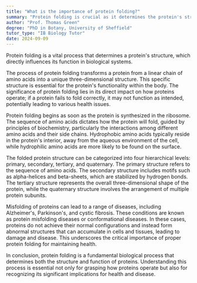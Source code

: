 ```yaml
---
title: "What is the importance of protein folding?"
summary: "Protein folding is crucial as it determines the protein's structure, which in turn dictates its function in biological processes."
author: "Prof. Thomas Green"
degree: "PhD in Botany, University of Sheffield"
tutor_type: "IB Biology Tutor"
date: 2024-09-09
---
```


Protein folding is a vital process that determines a protein's structure, which directly influences its function in biological systems.

The process of protein folding transforms a protein from a linear chain of amino acids into a unique three-dimensional structure. This specific structure is essential for the protein's functionality within the body. The significance of protein folding lies in its direct impact on how proteins operate; if a protein fails to fold correctly, it may not function as intended, potentially leading to various health issues.

Protein folding begins as soon as the protein is synthesized in the ribosome. The sequence of amino acids dictates how the protein will fold, guided by principles of biochemistry, particularly the interactions among different amino acids and their side chains. Hydrophobic amino acids typically reside in the protein's interior, away from the aqueous environment of the cell, while hydrophilic amino acids are more likely to be found on the surface.

The folded protein structure can be categorized into four hierarchical levels: primary, secondary, tertiary, and quaternary. The primary structure refers to the sequence of amino acids. The secondary structure includes motifs such as alpha-helices and beta-sheets, which are stabilized by hydrogen bonds. The tertiary structure represents the overall three-dimensional shape of the protein, while the quaternary structure involves the arrangement of multiple protein subunits.

Misfolding of proteins can lead to a range of diseases, including Alzheimer's, Parkinson's, and cystic fibrosis. These conditions are known as protein misfolding diseases or conformational diseases. In these cases, proteins do not achieve their normal configurations and instead form abnormal structures that can accumulate in cells and tissues, leading to damage and disease. This underscores the critical importance of proper protein folding for maintaining health.

In conclusion, protein folding is a fundamental biological process that determines both the structure and function of proteins. Understanding this process is essential not only for grasping how proteins operate but also for recognizing its significant implications for health and disease.
    
